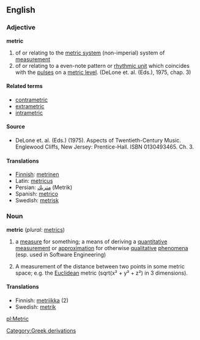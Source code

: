 ==English==

===Adjective===
'''metric'''
#of or relating to the [[metric system]] (non-imperial) system of [[measurement]]
#of or relating to a even-note pattern or [[rhythmic unit]] which coincides with the [[pulse]]s on a [[metric level]]. (DeLone et. al. (Eds.), 1975, chap. 3)

====Related terms====
*[[contrametric]]
*[[extrametric]]
*[[intrametric]]

====Source====
*DeLone et. al. (Eds.) (1975). Aspects of Twentieth-Century Music. Englewood Cliffs, New Jersey: Prentice-Hall. ISBN 0130493465. Ch. 3.

====Translations====
*[[Finnish]]: [[metrinen]]
*Latin: [[metricus]]
*Persian: [[متریك]] (Metrik)
*Spanish: [[metrico]]
*Swedish: [[metrisk]]

===Noun=== 
'''metric'''  (''plural:'' [[metrics]])
#a [[measure]] for something; a means of deriving a [[quantitative]] [[measurement]] or [[approximation]] for otherwise [[qualitative]] [[phenomena]] (esp. used in Software Engineering)
# {{algebra}} A measurement of the distance between two points in some metric space; e.g. the [[Euclidean]] metric (sqrt(x&sup2; + y&sup2; + z&sup2;) in 3 dimensions).

====Translations====
*Finnish: [[metriikka]] (2)
*Swedish: [[metrik]]

[[pl:Metric]]
[[Category:Greek derivations]]